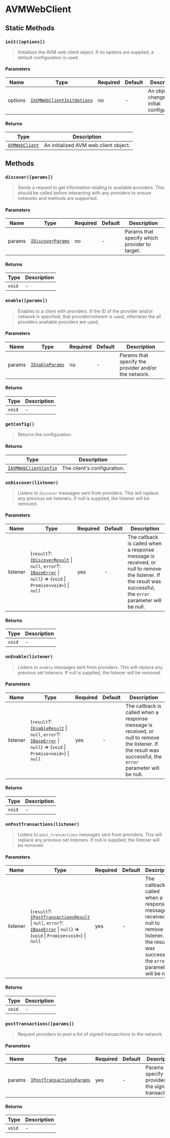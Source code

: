 
# AVMWebClient

<TOCInline
  maxHeadingLevel={4}
  toc={toc}
/>

## Static Methods

### `init([options])`

> Initializes the AVM web client object. If no options are supplied, a default configuration is used.

#### Parameters

| Name    | Type                                                         | Required | Default | Description                                    |
|---------|--------------------------------------------------------------|----------|---------|------------------------------------------------|
| options | [`IAVMWebClientInitOptions`](types#iavmwebclientinitoptions) | no       | -       | An object to change the initial configuration. |

#### Returns

| Type                                 | Description                           |
|--------------------------------------|---------------------------------------|
| [`AVMWebClient`](types#avmwebclient) | An initialized AVM web client object. |

## Methods

### `discover([params])`

> Sends a request to get information relating to available providers. This should be called before interacting with any providers to ensure networks and methods are supported.

#### Parameters

| Name   | Type                                       | Required | Default | Description                                   |
|--------|--------------------------------------------|----------|---------|-----------------------------------------------|
| params | [`IDiscoverParams`](types#idiscoverparams) | no       | -       | Params that specify which provider to target. |

#### Returns

| Type   | Description |
|--------|-------------|
| `void` | -           |

### `enable([params])`

> Enables to a client with providers. If the ID of the provider and/or network is specified, that provider/network is used, otherwise the all providers available providers are used.

#### Parameters

| Name   | Type                                   | Required | Default | Description                                          |
|--------|----------------------------------------|----------|---------|------------------------------------------------------|
| params | [`IEnableParams`](types#ienableparams) | no       | -       | Params that specify the provider and/or the network. |

#### Returns

| Type   | Description |
|--------|-------------|
| `void` | -           |

### `getConfig()`

> Returns the configuration.

#### Returns

| Type                                               | Description                 |
|----------------------------------------------------|-----------------------------|
| [`IAVMWebClientConfig`](types#iavmwebclientconfig) | The client's configuration. |


### `onDiscover(listener)`

> Listens to `discover` messages sent from providers. This will replace any previous set listeners. If null is supplied, the listener will be removed.

#### Parameters

| Name     | Type                                                                                                                                                             | Required | Default | Description                                                                                                                                                   |
|----------|------------------------------------------------------------------------------------------------------------------------------------------------------------------|----------|---------|---------------------------------------------------------------------------------------------------------------------------------------------------------------|
| listener | (`result`?: [`IDiscoverResult`](types#idiscoverresult) \| `null`, `error`?: [`IBaseError`](types#ibaseerror) \| `null`) => (`void` \| `Promise<void>`) \| `null` | yes      | -       | The callback is called when a response message is received, or null to remove the listener. If the result was successful, the `error` parameter will be null. |

#### Returns

| Type   | Description |
|--------|-------------|
| `void` | -           |

### `onEnable(listener)`

> Listens to `enable` messages sent from providers. This will replace any previous set listeners. If null is supplied, the listener will be removed.

#### Parameters

| Name     | Type                                                                                                                                                         | Required | Default | Description                                                                                                                                                   |
|----------|--------------------------------------------------------------------------------------------------------------------------------------------------------------|----------|---------|---------------------------------------------------------------------------------------------------------------------------------------------------------------|
| listener | (`result`?: [`IEnableResult`](types#ienableresult) \| `null`, `error`?: [`IBaseError`](types#ibaseerror) \| `null`) => (`void` \| `Promise<void>`) \| `null` | yes      | -       | The callback is called when a response message is received, or null to remove the listener. If the result was successful, the `error` parameter will be null. |

#### Returns

| Type   | Description |
|--------|-------------|
| `void` | -           |

### `onPostTransactions(listener)`

> Listens to `post_transactions` messages sent from providers. This will replace any previous set listeners. If null is supplied, the listener will be removed.

#### Parameters

| Name     | Type                                                                                                                                                                             | Required | Default | Description                                                                                                                                                   |
|----------|----------------------------------------------------------------------------------------------------------------------------------------------------------------------------------|----------|---------|---------------------------------------------------------------------------------------------------------------------------------------------------------------|
| listener | (`result`?: [`IPostTransactionsResult`](types#iposttransactionsresult) \| `null`, `error`?: [`IBaseError`](types#ibaseerror) \| `null`) => (`void` \| `Promise<void>`) \| `null` | yes      | -       | The callback is called when a response message is received, or null to remove the listener. If the result was successful, the `error` parameter will be null. |

#### Returns

| Type   | Description |
|--------|-------------|
| `void` | -           |

### `postTransactions([params])`

> Request providers to post a list of signed transactions to the network.

#### Parameters

| Name   | Type                                                       | Required | Default | Description                                                   |
|--------|------------------------------------------------------------|----------|---------|---------------------------------------------------------------|
| params | [`IPostTransactionsParams`](types#iposttransactionsparams) | yes      | -       | Params that specify the provider and the signed transactions. |

#### Returns

| Type   | Description |
|--------|-------------|
| `void` | -           |
